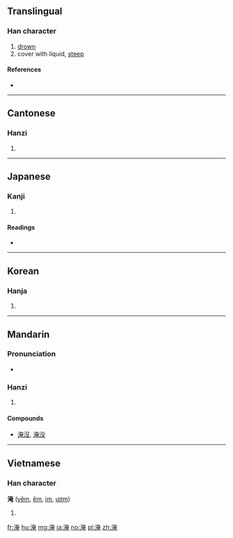 ==Translingual==

===Han character===
{{Han char|rn=85|rad=水|as=08|sn=11|four=34116|canj=EKLU}}

# [[drown]]
# cover with liquid, [[steep]]

====References====
* {{Han ref|kx=0632.170|dkj=17696|dj=1038.020|hdz=31644.010|uh=6DF9|ud=28153|bh=B254|bd=45652}}

----

==Cantonese==

===Hanzi===
{{yue-hanzi|jyut=|y=yim1}}

# {{defn|lang=yue|sort=水08}}

----

==Japanese==

===Kanji===
{{ja-kanji|grade=|rs=水08}}

# {{defn|lang=ja|sort=水08}}

====Readings====
* {{ja-readings|on=[[えん]] (en), [[よう]] (yō)|kun=[[ひたす]] (hitasu), [[ひさしい]] (hisashii), [[とどまる]] (todomaru)}}

----

==Korean==

===Hanja===
{{ko-hanja|hangeul=[[엄]]|eumhun=|rv=eom|mr=ŏm|y=em}}

# {{defn|lang=ko|sort=水08}}

----

==Mandarin==

===Pronunciation===
* {{audio|Zh-yan.ogg|Audio|lang=cmn}}

===Hanzi===
{{cmn-hanzi|pin=[[yān]] ([[yan1]])|wg=yen<sup>1</sup>}}

# {{defn|lang=cmn|sort=水08}}

====Compounds====
* [[淹沒]], [[淹没]]

----

==Vietnamese==

===Han character===
'''淹''' ([[yêm]], [[êm]], [[im]], [[ươm]])

# {{defn|lang=vi}}

[[fr:淹]]
[[hu:淹]]
[[mg:淹]]
[[ja:淹]]
[[no:淹]]
[[pl:淹]]
[[zh:淹]]